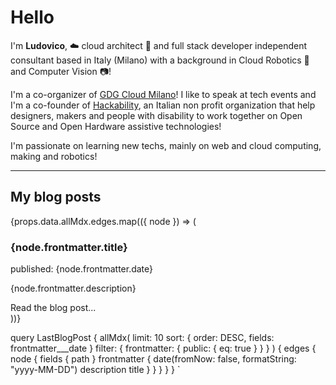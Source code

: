 


# Hello <RandomEmoji emojis={emojis}/>

I'm **Ludovico**, ☁️ cloud architect 🚀 and full stack
developer independent consultant based in Italy (Milano) with a background in
Cloud Robotics 🤖 and Computer Vision 📷!

I'm a co-organizer of [GDG Cloud Milano](https://www.youtube.com/channel/UCs2Lulo9cfYrI5RHuDCQehQ)!
I like to speak at tech events and I'm a co-founder of [Hackability](http://www.hackability.it),
an Italian non profit organization that help designers, makers and people with
disability to work together on Open Source and Open Hardware assistive technologies!

I'm passionate on learning new techs, mainly on web and cloud
computing, making and robotics!

---

<div>
  <h2> My blog posts </h2>
  {props.data.allMdx.edges.map(({ node }) => (
    <div>
      <h3> {node.frontmatter.title}</h3>
      <p> published: {node.frontmatter.date} </p>
      <p> {node.frontmatter.description}</p>
      <Link to={node.fields.path}> Read the blog post...</Link>
    </div>
  ))}
</div>

  query LastBlogPost {
    allMdx(
      limit: 10
      sort: { order: DESC, fields: frontmatter___date }
      filter: { frontmatter: { public: { eq: true } } }
    ) {
      edges {
        node {
          fields {
            path
          }
          frontmatter {
            date(fromNow: false, formatString: "yyyy-MM-DD")
            description
            title
          }
        }
      }
    }
  }
`
